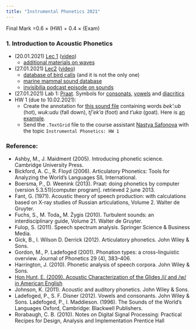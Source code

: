 ```yaml
---
title: "Instrumental Phonetics 2021"
---
```


Final Mark =0.6 $\times$ (HW) + 0.4 $\times$ (Exam)

### 1. Introduction to Acoustic Phonetics

* (20.01.2021)	[Lec 1](https://github.com/agricolamz/2021_HSE_m_Instrumental_phonetics/raw/master/docs/lec%201/21.01.16_Acoustic_Phonetics_lec_1.pdf) ([video](https://youtu.be/AD2KYpXlo4A))
    * [additional materials on waves](https://pudding.cool/2018/02/waveforms/) 
* (27.01.2021) [Lec2](https://github.com/agricolamz/2021_HSE_m_Instrumental_phonetics/raw/master/docs/2021.01.27_bioacoustics.pdf) ([video](https://youtu.be/NoZxQiu1fzs))
    * [database of bird calls](https://www.xeno-canto.org/) (and it is not the only one)
    * [marine mammal sound database](https://cis.whoi.edu/science/B/whalesounds/index.cfm)
    * [invisibilia podcast episode on sounds](https://www.npr.org/2020/03/25/821648089/the-last-sound)
* (27.01.2021)	Lab 1: [Praat](http://www.fon.hum.uva.nl/praat/). Symbols for [consonats](http://www.fon.hum.uva.nl/praat/manual/Phonetic_symbols__consonants_1.png), [vowels](http://www.fon.hum.uva.nl/praat/manual/Phonetic_symbols__vowels_1.png) and [diacritics](http://www.fon.hum.uva.nl/praat/manual/Phonetic_symbols__diacritics.html)
* HW 1 (due to 10.02.2021): 
    * Create the  annotation for [this sound file](https://github.com/agricolamz/2018_m_Instrumental_Phonetics/blob/master/docs/materials/andi_plosives.wav?raw=true) containing words *bek':ub* (hot), *wuk:udu* (fall down), *tʃ'ek'a* (foot) and *t'uka* (goat). Here is [an example](https://raw.githubusercontent.com/agricolamz/2018_m_Instrumental_Phonetics/master/docs/hw1.png).
    * Send the `.TextGrid` file to the course assistant [Nastya Safonova](mailto:nastya-saff@yandex.ru) with the topic `Instrumental Phonetics: HW 1`


### Reference:

* Ashby, M., J. Maidment (2005). Introducing phonetic science. Cambridge University Press.
* Bickford, A. C., R. Floyd (2006). Articulatory Phonetics: Tools for Analyzing the World’s Languages SIL International. 
* Boersma,  P.,  D.  Weenink  (2013). Praat:    doing  phonetics  by  computer  (version 5.3.51)[computer program]. retrieved 2 june 2013.
* Fant, G. (1971). Acoustic theory of speech production:  with calculations based on X-ray studies of Russian articulations, Volume 2.  Walter de Gruyter.
* Fuchs, S., M. Toda„ M. Żygis (2010). Turbulent sounds:  an interdisciplinary guide, Volume 21.  Walter de Gruyter.
* Fulop, S. (2011). Speech spectrum analysis.  Springer Science & Business Media.
* Gick, B., I. Wilson D. Derrick (2012). Articulatory phonetics. John Wiley & Sons.
* Gordon, M., P. Ladefoged (2001).  Phonation types: a cross-linguistic overview. Journal of Phonetics 29 (4), 383–406.
* Harrington, J. (2010). Phonetic analysis of speech corpora. John Wiley & Sons.
* [Hon Hunt, E. (2009). Acoustic Characterization of the Glides /j/ and /w/ in American English](https://dspace.mit.edu/bitstream/handle/1721.1/52797/547382338-MIT.pdf;sequence=2)
* Johnson, K. (2011). Acoustic and auditory phonetics. John Wiley & Sons.
* Ladefoged, P., S. F. Disner (2012). Vowels and consonants. John Wiley & Sons.
Ladefoged, P., I. Maddieson. (1996). The Sounds of the World’s Languages Oxford, Cambridge: Blackwell Publishers.
* Rorabaugh, C. B. (2010). Notes on Digital Signal Processing: Practical Recipes for Design, Analysis and Implementation Prentice Hall
